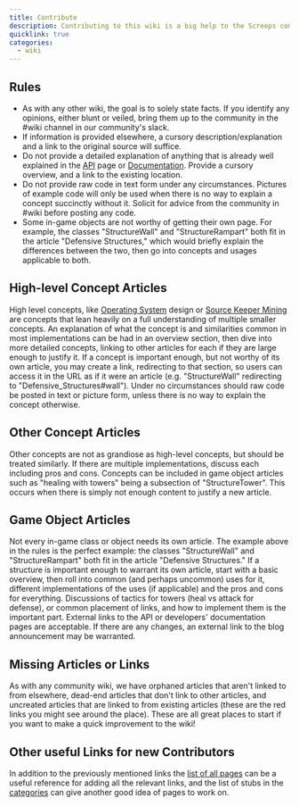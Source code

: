 ```yaml
---
title: Contribute
description: Contributing to this wiki is a big help to the Screeps community, especially the newer players. The intent of the wiki is to compliment the API and existing documentation, not duplicate the information. The details in here should lean towards concepts and ideas, instead of a hard "what" of each entity. Explanations of various implementations and uses of objects should give multiple options, and weigh the pros and cons of each.
quicklink: true
categories:
  - wiki
---
```


## Rules

- As with any other wiki, the goal is to solely state facts. If you identify any opinions, either blunt or veiled, bring them up to the community in the #wiki channel in our community's slack.
- If information is provided elsewhere, a cursory description/explanation and a link to the original source will suffice.
- Do not provide a detailed explanation of anything that is already well explained in the [API](https://docs.screeps.com/api/) page or [Documentation](https://docs.screeps.com/). Provide a cursory overview, and a link to the existing location.
- Do not provide raw code in text form under any circumstances. Pictures of example code will only be used when there is no way to explain a concept succinctly without it. Solicit for advice from the community in #wiki before posting any code.
- Some in-game objects are not worthy of getting their own page. For example, the classes "StructureWall" and "StructureRampart" both fit in the article "Defensive Structures," which would briefly explain the differences between the two, then go into concepts and usages applicable to both.

## High-level Concept Articles

High level concepts, like [Operating System](/Operating_System) design or [Source Keeper Mining](/Source_Keeper_Mining) are concepts that lean heavily on a full understanding of multiple smaller concepts. An explanation of what the concept is and similarities common in most implementations can be had in an overview section, then dive into more detailed concepts, linking to other articles for each if they are large enough to justify it. If a concept is important enough, but not worthy of its own article, you may create a link, redirecting to that section, so users can access it in the URL as if it were an article (e.g. "StructureWall" redirecting to "Defensive_Structures#wall"). Under no circumstances should raw code be posted in text or picture form, unless there is no way to explain the concept otherwise.

## Other Concept Articles

Other concepts are not as grandiose as high-level concepts, but should be treated similarly. If there are multiple implementations, discuss each including pros and cons. Concepts can be included in game object articles such as "healing with towers" being a subsection of "StructureTower". This occurs when there is simply not enough content to justify a new article.

## Game Object Articles

Not every in-game class or object needs its own article. The example above in the rules is the perfect example: the classes "StructureWall" and "StructureRampart" both fit in the article "Defensive Structures." If a structure is important enough to warrant its own article, start with a basic overview, then roll into common (and perhaps uncommon) uses for it, different implementations of the uses (if applicable) and the pros and cons for everything. Discussions of tactics for towers (heal vs attack for defense), or common placement of links, and how to implement them is the important part. External links to the API or developers' documentation pages are acceptable. If there are any changes, an external link to the blog announcement may be warranted.

## Missing Articles or Links

As with any community wiki, we have orphaned articles that aren't linked to from elsewhere, dead-end articles that don't link to other articles, and uncreated articles that are linked to from existing articles (these are the red links you might see around the place). These are all great places to start if you want to make a quick improvement to the wiki!

## Other useful Links for new Contributors

In addition to the previously mentioned links the [list of all pages](/AllPages) can be a useful reference for adding all the relevant links, and the list of stubs in the [categories](/Categories) can give another good idea of pages to work on.
